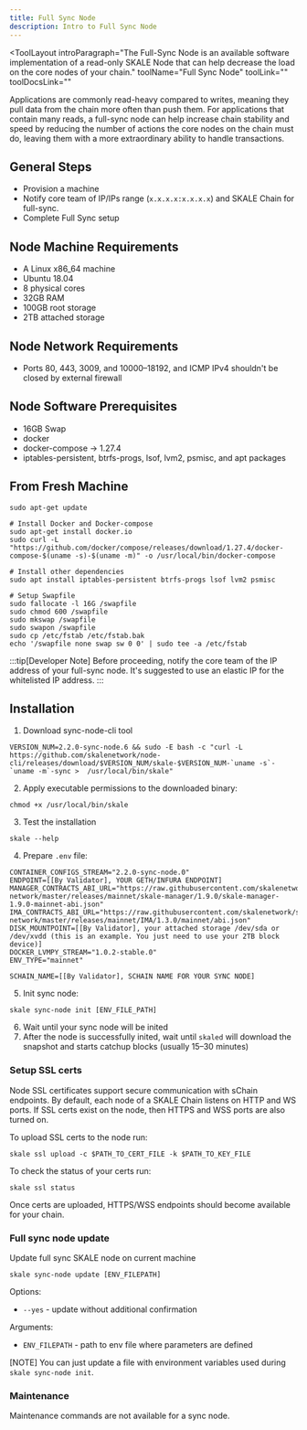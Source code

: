 ```yaml
---
title: Full Sync Node
description: Intro to Full Sync Node
---
```


<ToolLayout
    introParagraph="The Full-Sync Node is an available software implementation of a read-only SKALE Node that can help decrease the load on the core nodes of your chain."
    toolName="Full Sync Node"
    toolLink=""
    toolDocsLink=""
>

Applications are commonly read-heavy compared to writes, meaning they pull data from the chain more often than push them. For applications that contain many reads, a full-sync node can help increase chain stability and speed by reducing the number of actions the core nodes on the chain must do, leaving them with a more extraordinary ability to handle transactions.

## General Steps

- Provision a machine
- Notify core team of IP/IPs range (`x.x.x.x:x.x.x.x`) and SKALE Chain for full-sync.
- Complete Full Sync setup

## Node Machine Requirements

* A Linux x86_64 machine
* Ubuntu 18.04
* 8 physical cores
* 32GB RAM
* 100GB root storage
* 2TB attached storage

## Node Network Requirements

- Ports 80, 443, 3009, and 10000–18192, and ICMP IPv4 shouldn't be closed by external firewall

## Node Software Prerequisites

* 16GB Swap
* docker
* docker-compose → 1.27.4
* iptables-persistent, btrfs-progs, lsof, lvm2, psmisc, and apt packages


## From Fresh Machine

```shell
sudo apt-get update

# Install Docker and Docker-compose
sudo apt-get install docker.io
sudo curl -L "https://github.com/docker/compose/releases/download/1.27.4/docker-compose-$(uname -s)-$(uname -m)" -o /usr/local/bin/docker-compose

# Install other dependencies
sudo apt install iptables-persistent btrfs-progs lsof lvm2 psmisc

# Setup Swapfile
sudo fallocate -l 16G /swapfile
sudo chmod 600 /swapfile
sudo mkswap /swapfile
sudo swapon /swapfile
sudo cp /etc/fstab /etc/fstab.bak
echo '/swapfile none swap sw 0 0' | sudo tee -a /etc/fstab
```

:::tip[Developer Note]
Before proceeding, notify the core team of the IP address of your full-sync node. It's suggested to use an elastic IP for the whitelisted IP address.
:::

## Installation

1. Download sync-node-cli tool
```shell
VERSION_NUM=2.2.0-sync-node.6 && sudo -E bash -c "curl -L https://github.com/skalenetwork/node-cli/releases/download/$VERSION_NUM/skale-$VERSION_NUM-`uname -s`-`uname -m`-sync >  /usr/local/bin/skale"
```

2. Apply executable permissions to the downloaded binary:
```shell
chmod +x /usr/local/bin/skale
```

3. Test the installation
```shell
skale --help
```

4. Prepare `.env` file:

```
CONTAINER_CONFIGS_STREAM="2.2.0-sync-node.0"
ENDPOINT=[[By Validator], YOUR GETH/INFURA ENDPOINT]
MANAGER_CONTRACTS_ABI_URL="https://raw.githubusercontent.com/skalenetwork/skale-network/master/releases/mainnet/skale-manager/1.9.0/skale-manager-1.9.0-mainnet-abi.json"
IMA_CONTRACTS_ABI_URL="https://raw.githubusercontent.com/skalenetwork/skale-network/master/releases/mainnet/IMA/1.3.0/mainnet/abi.json"
DISK_MOUNTPOINT=[[By Validator], your attached storage /dev/sda or /dev/xvdd (this is an example. You just need to use your 2TB block device)]
DOCKER_LVMPY_STREAM="1.0.2-stable.0"
ENV_TYPE="mainnet"

SCHAIN_NAME=[[By Validator], SCHAIN NAME FOR YOUR SYNC NODE]
```

5. Init sync node:
```shell
skale sync-node init [ENV_FILE_PATH]
```

6. Wait until your sync node will be inited
7. After the node is successfully inited, wait until `skaled` will download the snapshot and starts catchup blocks (usually 15–30 minutes)


### Setup SSL certs

Node SSL certificates support secure communication with sChain endpoints. By default, each node of a SKALE Chain listens on HTTP and WS ports. If SSL certs exist on the node, then HTTPS and WSS ports are also turned on.

To upload SSL certs to the node run:

```shell
skale ssl upload -c $PATH_TO_CERT_FILE -k $PATH_TO_KEY_FILE
```

To check the status of your certs run:

```shell
skale ssl status
```

Once certs are uploaded, HTTPS/WSS endpoints should become available for your chain.

### Full sync node update 

Update full sync SKALE node on current machine

```shell
skale sync-node update [ENV_FILEPATH]
```

Options:

- `--yes` - update without additional confirmation

Arguments:

- `ENV_FILEPATH` - path to env file where parameters are defined

[NOTE]
You can just update a file with environment variables used during `skale sync-node init`.

### Maintenance

Maintenance commands are not available for a sync node. 

</ToolLayout>